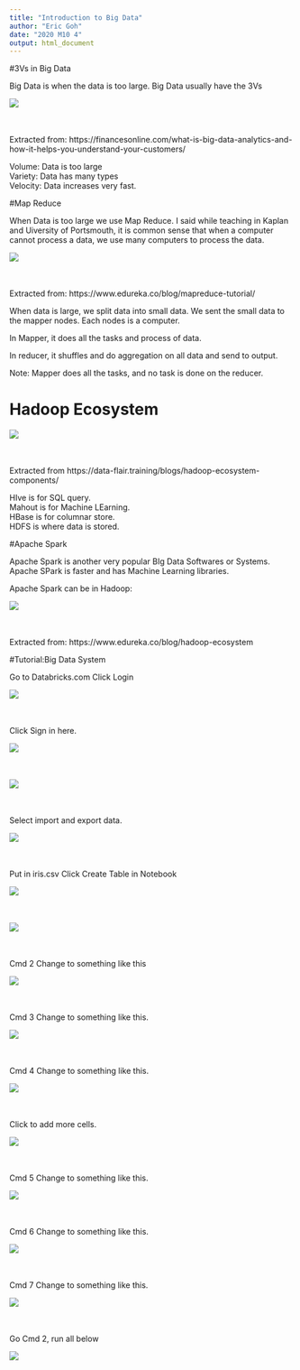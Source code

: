 ```yaml
---
title: "Introduction to Big Data"
author: "Eric Goh"
date: "2020 M10 4"
output: html_document
---
```



#3Vs in Big Data

Big Data is when the data is too large. Big Data usually have the 3Vs

![](https://s.financesonline.com/uploads/2019/07/Big-Data-Statistics-1-768x564.jpg) <br /><br /><br />

Extracted from: https://financesonline.com/what-is-big-data-analytics-and-how-it-helps-you-understand-your-customers/


Volume: Data is too large  
Variety: Data has many types  
Velocity: Data increases very fast.   


#Map Reduce

When Data is too large we use Map Reduce. I said while teaching in Kaplan and Uiversity of Portsmouth, it is common sense that when a computer cannot process a data, we use many computers to process the data. 

![](https://d1jnx9ba8s6j9r.cloudfront.net/blog/wp-content/uploads/2016/11/MapReduce-Way-MapReduce-Tutorial-Edureka.png) <br /><br /><br />

Extracted from: https://www.edureka.co/blog/mapreduce-tutorial/


When data is large, we split data into small data. We sent the small data to the mapper nodes. Each nodes is a computer. 

In Mapper, it does all the tasks and process of data. 

In reducer, it shuffles and do aggregation on all data and send to output.

Note: Mapper does all the tasks, and no task is done on the reducer.


# Hadoop Ecosystem

![](https://d2h0cx97tjks2p.cloudfront.net/blogs/wp-content/uploads/sites/2/2017/04/Hadoop-Ecosystem-2-01.jpg) <br /><br /><br />

Extracted from https://data-flair.training/blogs/hadoop-ecosystem-components/

HIve is for SQL query.   
Mahout is for Machine LEarning.   
HBase is for columnar store.   
HDFS is where data is stored.   



#Apache Spark

Apache Spark is another very popular BIg Data Softwares or Systems. 
Apache SPark is faster and has Machine Learning libraries. 

Apache Spark can be in Hadoop: 


![](https://d1jnx9ba8s6j9r.cloudfront.net/blog/wp-content/uploads/2016/10/HADOOP-ECOSYSTEM-Edureka.png) <br /><br /><br />

Extracted from: https://www.edureka.co/blog/hadoop-ecosystem

#Tutorial:Big Data System

Go to Databricks.com
Click Login

![](http://svbook.com/CreateSlidesAndReportWithRMarkdown/Untitled15.png) <br /><br /><br />


Click Sign in here.

![](http://svbook.com/CreateSlidesAndReportWithRMarkdown/Untitled16.png) <br /><br /><br />



![](http://svbook.com/CreateSlidesAndReportWithRMarkdown/Untitled17.png) <br /><br /><br />


Select import and export data. 

![](http://svbook.com/CreateSlidesAndReportWithRMarkdown/Untitled18.png) <br /><br /><br />

Put in iris.csv
Click Create Table in Notebook

![](http://svbook.com/CreateSlidesAndReportWithRMarkdown/Untitled20.png) <br /><br /><br />

![](http://svbook.com/CreateSlidesAndReportWithRMarkdown/Untitled21.png) <br /><br /><br />


Cmd 2 Change to something like this

![](http://svbook.com/CreateSlidesAndReportWithRMarkdown/Untitled22.png) <br /><br /><br />


Cmd 3 Change to something like this. 

![](http://svbook.com/CreateSlidesAndReportWithRMarkdown/Untitled23.png) <br /><br /><br />


Cmd 4 Change to something like this. 

![](http://svbook.com/CreateSlidesAndReportWithRMarkdown/Untitled24.png) <br /><br /><br />


Click to add more cells. 

![](http://svbook.com/CreateSlidesAndReportWithRMarkdown/Untitled25.png) <br /><br /><br />


Cmd 5 Change to something like this. 

![](http://svbook.com/CreateSlidesAndReportWithRMarkdown/Untitled26.png) <br /><br /><br />


Cmd 6 Change to something like this. 

![](http://svbook.com/CreateSlidesAndReportWithRMarkdown/Untitled27.png) <br /><br /><br />

Cmd 7 Change to something like this. 

![](http://svbook.com/CreateSlidesAndReportWithRMarkdown/Untitled28.png) <br /><br /><br />


Go Cmd 2, run all below

![](http://svbook.com/CreateSlidesAndReportWithRMarkdown/Untitled29.png) <br /><br /><br />
